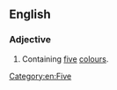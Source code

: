 ==English==
{{rfe|en}}

===Adjective===
{{en-adj|-}}

# Containing [[five]] [[colour]]s.

[[Category:en:Five]]